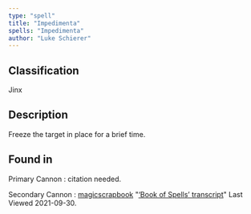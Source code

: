 ```yaml
---
type: "spell"
title: "Impedimenta"
spells: "Impedimenta"
author: "Luke Schierer"
---
```


## Classification

Jinx

## Description

Freeze the target in place for a brief time.

## Found in

Primary Cannon
:   citation needed.

Secondary Cannon
:   [magicscrapbook](https://magicscrapbook.tumblr.com/)
    "[‘Book of Spells’ transcript](https://magicscrapbook.tumblr.com/post/162085200042/book-of-spells-transcript)"
    Last Viewed 2021-09-30.
